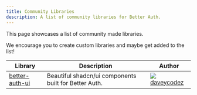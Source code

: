 ```yaml
---
title: Community Libraries
description: A list of community libraries for Better Auth.
---
```


This page showcases a list of community made libraries.

We encourage you to create custom libraries and maybe get added to the list!

| <div className="w-[200px]">Library</div>                       | Description                                           | <div className="w-[150px]">Author</div>                                                                                                                        |
| -------------------------------------------------------------- | ----------------------------------------------------- | -------------------------------------------------------------------------------------------------------------------------------------------------------------- |
| [better-auth-ui](https://github.com/daveyplate/better-auth-ui) | Beautiful shadcn/ui components built for Better Auth. | <img src="https://github.com/daveycodez.png" className="rounded-full w-6 h-6 border opacity-70 m-0 inline mr-1" /> [daveycodez](https://github.com/daveycodez) |